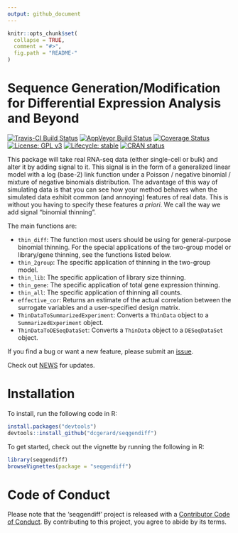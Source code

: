 ```yaml
---
output: github_document
---
```


<!-- README.md is generated from README.Rmd. Please edit that file -->

```r
knitr::opts_chunk$set(
  collapse = TRUE,
  comment = "#>",
  fig.path = "README-"
)
```

# Sequence Generation/Modification for Differential Expression Analysis and Beyond

[![Travis-CI Build Status](https://travis-ci.org/dcgerard/seqgendiff.svg?branch=master)](https://travis-ci.org/dcgerard/seqgendiff)
[![AppVeyor Build Status](https://ci.appveyor.com/api/projects/status/github/dcgerard/seqgendiff?branch=master&svg=true)](https://ci.appveyor.com/project/dcgerard/seqgendiff)
[![Coverage Status](https://img.shields.io/codecov/c/github/dcgerard/seqgendiff/master.svg)](https://codecov.io/github/dcgerard/seqgendiff?branch=master)
[![License: GPL v3](https://img.shields.io/badge/License-GPL%20v3-blue.svg)](http://www.gnu.org/licenses/gpl-3.0)
[![Lifecycle: stable](https://img.shields.io/badge/lifecycle-stable-brightgreen.svg)](https://www.tidyverse.org/lifecycle/#stable)
[![CRAN status](https://www.r-pkg.org/badges/version/seqgendiff)](https://cran.r-project.org/package=seqgendiff)

This package will take real RNA-seq data (either single-cell or bulk) and alter it by adding signal to it. This signal is in the form of a generalized linear model with a log (base-2) link function under a Poisson / negative binomial / mixture of negative binomials distribution. The advantage of this way of simulating data is that you can see how your method behaves when the simulated data exhibit common (and annoying) features of real data. This is without you having to specify these features *a priori*. We call the way we add signal "binomial thinning".

The main functions are:

- `thin_diff`: The function most users should be using for general-purpose binomial thinning. For the special applications of the two-group model or library/gene thinning, see the functions listed below.
- `thin_2group`: The specific application of thinning in the two-group model.
- `thin_lib`: The specific application of library size thinning.
- `thin_gene`: The specific application of total gene expression thinning.
- `thin_all`: The specific application of thinning all counts.
- `effective_cor`: Returns an estimate of the actual correlation between the surrogate variables and a user-specified design matrix.
- `ThinDataToSummarizedExperiment`: Converts a `ThinData` object to a `SummarizedExperiment` object.
- `ThinDataToDESeqDataSet`: Converts a `ThinData` object to a `DESeqDataSet` object.

If you find a bug or want a new feature, please submit an [issue](http://github.com/dcgerard/seqgendiff/issues).

Check out [NEWS](NEWS.md) for updates.

# Installation
To install, run the following code in R:
```r
install.packages("devtools")
devtools::install_github("dcgerard/seqgendiff")
```

To get started, check out the vignette by running the following in R:
```r
library(seqgendiff)
browseVignettes(package = "seqgendiff")
```

# Code of Conduct

Please note that the 'seqgendiff' project is released with a [Contributor Code of Conduct](CODE_OF_CONDUCT.md). By contributing to this project, you agree to abide by its terms.


